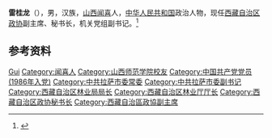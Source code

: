'''雷桂龙'''（{{bd|1961年|9月||catIdx=Lei雷}}），男，汉族，[[山西|山西]][[闻喜|闻喜]]人，[[中华人民共和国|中华人民共和国]]政治人物，现任[[西藏自治区政协|西藏自治区政协]]副主席、秘书长，机关党组副书记。<ref>{{Cite web|title=西藏新一届政协主席、副主席、秘书长简历(主席帕巴拉·格列朗杰)|url=http://district.ce.cn/newarea/sddy/201801/29/t20180129_27953760_14.shtml|accessdate=2020-08-13|work=中国经济网}}</ref>

== 参考资料 ==
{{reflist}}

{{中国人物小作品}}
{{西藏自治区领导人}}

{{Authority control}}
{{DEFAULTSORT:Lei雷}}
[[Category:雷姓|Gui]]
[[Category:闻喜人|Category:闻喜人]]
[[Category:山西师范学院校友|Category:山西师范学院校友]]
[[Category:中国共产党党员_(1986年入党)|Category:中国共产党党员 (1986年入党)]]
[[Category:中共拉萨市委常委|Category:中共拉萨市委常委]]
[[Category:中共拉萨市委副书记|Category:中共拉萨市委副书记]]
[[Category:西藏自治区林业局局长|Category:西藏自治区林业局局长]]
[[Category:西藏自治区林业厅厅长|Category:西藏自治区林业厅厅长]]
[[Category:西藏自治区政协秘书长|Category:西藏自治区政协秘书长]]
[[Category:西藏自治區政協副主席|Category:西藏自治區政協副主席]]